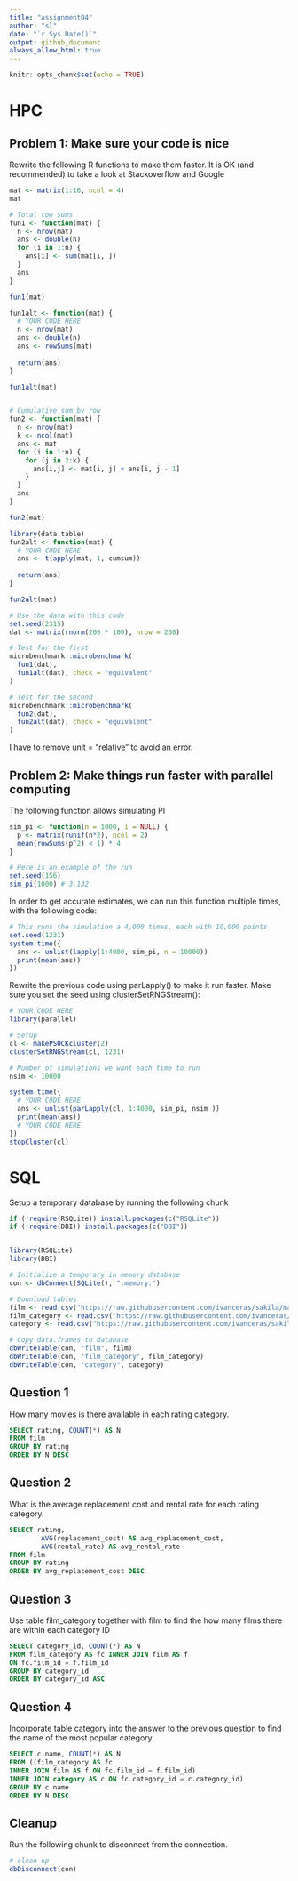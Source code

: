 ```yaml
---
title: "assignment04"
author: "sl"
date: "`r Sys.Date()`"
output: github_document
always_allow_html: true
---
```


```r
knitr::opts_chunk$set(echo = TRUE)
```

# HPC

## Problem 1: Make sure your code is nice
Rewrite the following R functions to make them faster. It is OK (and recommended) to take a look at Stackoverflow and Google

```r
mat <- matrix(1:16, ncol = 4)
mat
```

```r
# Total row sums
fun1 <- function(mat) {
  n <- nrow(mat)
  ans <- double(n) 
  for (i in 1:n) {
    ans[i] <- sum(mat[i, ])
  }
  ans
}

fun1(mat)

fun1alt <- function(mat) {
  # YOUR CODE HERE
  n <- nrow(mat)
  ans <- double(n)
  ans <- rowSums(mat)
  
  return(ans)
}

fun1alt(mat)


# Cumulative sum by row
fun2 <- function(mat) {
  n <- nrow(mat)
  k <- ncol(mat)
  ans <- mat
  for (i in 1:n) {
    for (j in 2:k) {
      ans[i,j] <- mat[i, j] + ans[i, j - 1]
    }
  }
  ans
}

fun2(mat)

library(data.table)
fun2alt <- function(mat) {
  # YOUR CODE HERE
  ans <- t(apply(mat, 1, cumsum))
  
  return(ans)
}

fun2alt(mat)

# Use the data with this code
set.seed(2315)
dat <- matrix(rnorm(200 * 100), nrow = 200)

# Test for the first
microbenchmark::microbenchmark(
  fun1(dat),
  fun1alt(dat), check = "equivalent"
)

# Test for the second
microbenchmark::microbenchmark(
  fun2(dat),
  fun2alt(dat), check = "equivalent"
)
```

I have to remove unit = "relative" to avoid an error.

## Problem 2: Make things run faster with parallel computing
The following function allows simulating PI

```r
sim_pi <- function(n = 1000, i = NULL) {
  p <- matrix(runif(n*2), ncol = 2)
  mean(rowSums(p^2) < 1) * 4
}

# Here is an example of the run
set.seed(156)
sim_pi(1000) # 3.132
```

In order to get accurate estimates, we can run this function multiple times, with the following code:

```r
# This runs the simulation a 4,000 times, each with 10,000 points
set.seed(1231)
system.time({
  ans <- unlist(lapply(1:4000, sim_pi, n = 10000))
  print(mean(ans))
})
```

Rewrite the previous code using parLapply() to make it run faster. Make sure you set the seed using clusterSetRNGStream():

```r
# YOUR CODE HERE
library(parallel)

# Setup
cl <- makePSOCKcluster(2)  
clusterSetRNGStream(cl, 1231)

# Number of simulations we want each time to run
nsim <- 10000

system.time({
  # YOUR CODE HERE
  ans <- unlist(parLapply(cl, 1:4000, sim_pi, nsim ))
  print(mean(ans))
  # YOUR CODE HERE
})
stopCluster(cl)
```

# SQL
Setup a temporary database by running the following chunk

```r
if (!require(RSQLite)) install.packages(c("RSQLite"))
if (!require(DBI)) install.packages(c("DBI"))


library(RSQLite)
library(DBI)

# Initialize a temporary in memory database
con <- dbConnect(SQLite(), ":memory:")

# Download tables
film <- read.csv("https://raw.githubusercontent.com/ivanceras/sakila/master/csv-sakila-db/film.csv")
film_category <- read.csv("https://raw.githubusercontent.com/ivanceras/sakila/master/csv-sakila-db/film_category.csv")
category <- read.csv("https://raw.githubusercontent.com/ivanceras/sakila/master/csv-sakila-db/category.csv")

# Copy data.frames to database
dbWriteTable(con, "film", film)
dbWriteTable(con, "film_category", film_category)
dbWriteTable(con, "category", category)

```

## Question 1
How many movies is there available in each rating category.

```sql
SELECT rating, COUNT(*) AS N
FROM film
GROUP BY rating
ORDER BY N DESC
```

## Question 2
What is the average replacement cost and rental rate for each rating category.

```sql
SELECT rating, 
        AVG(replacement_cost) AS avg_replacement_cost,
        AVG(rental_rate) AS avg_rental_rate
FROM film
GROUP BY rating
ORDER BY avg_replacement_cost DESC
```

## Question 3
Use table film_category together with film to find the how many films there are within each category ID

```sql
SELECT category_id, COUNT(*) AS N
FROM film_category AS fc INNER JOIN film AS f
ON fc.film_id = f.film_id
GROUP BY category_id
ORDER BY category_id ASC
```

## Question 4
Incorporate table category into the answer to the previous question to find the name of the most popular category.

```sql
SELECT c.name, COUNT(*) AS N
FROM ((film_category AS fc
INNER JOIN film AS f ON fc.film_id = f.film_id)
INNER JOIN category AS c ON fc.category_id = c.category_id)
GROUP BY c.name
ORDER BY N DESC
```

## Cleanup
Run the following chunk to disconnect from the connection.
```r
# clean up
dbDisconnect(con)
```


